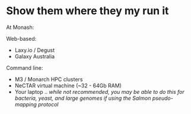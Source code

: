 # Show them where they my run it  {-}

At Monash:

Web-based:

- Laxy.io / Degust
- Galaxy Australia

Command line:

- M3 / Monarch HPC clusters
- NeCTAR virtual machine (~32 - 64Gb RAM)
- Your laptop .. _while not recommended, you may be able to do this for bacteria, yeast, and large genomes if using the Salmon pseudo-mapping protocol_